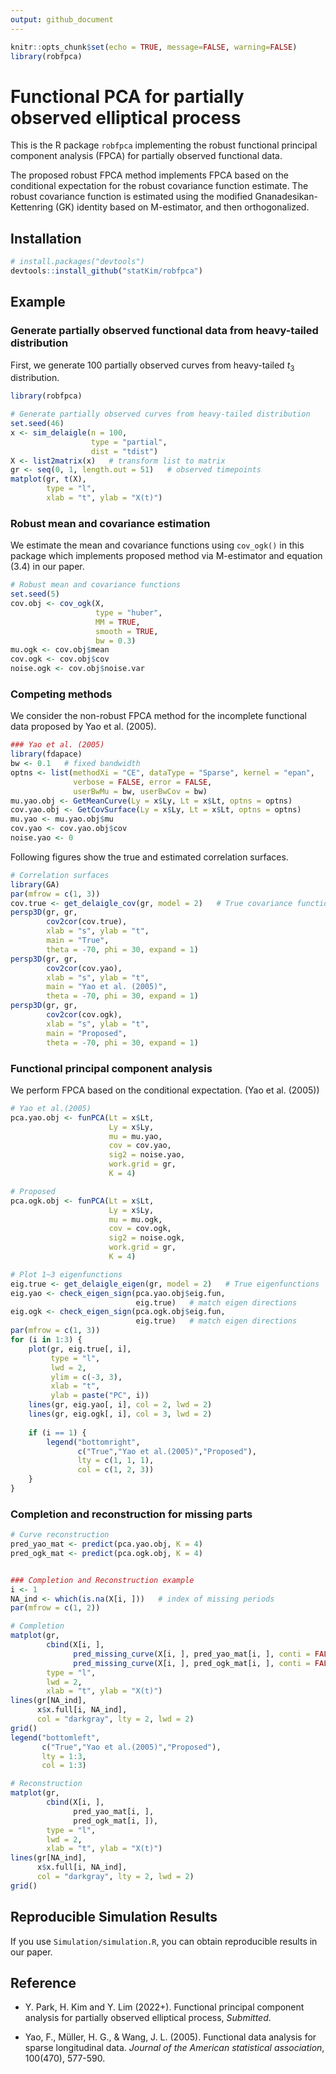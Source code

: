 ```yaml
---
output: github_document
---
```


```r
knitr::opts_chunk$set(echo = TRUE, message=FALSE, warning=FALSE)
library(robfpca)
```

# Functional PCA for partially observed elliptical process

This is the R package `robfpca` implementing the robust functional principal component analysis (FPCA) for partially observed functional data.

The proposed robust FPCA method implements FPCA based on the conditional expectation for the robust covariance function estimate.
The robust covariance function is estimated using the modified Gnanadesikan-Kettenring (GK) identity based on M-estimator, and then orthogonalized.


## Installation
```r
# install.packages("devtools")
devtools::install_github("statKim/robfpca")
```

## Example

### Generate partially observed functional data from heavy-tailed distribution
First, we generate 100 partially observed curves from heavy-tailed $t_3$ distribution.
```r
library(robfpca)

# Generate partially observed curves from heavy-tailed distribution
set.seed(46)
x <- sim_delaigle(n = 100,
                  type = "partial",
                  dist = "tdist")
X <- list2matrix(x)   # transform list to matrix
gr <- seq(0, 1, length.out = 51)   # observed timepoints
matplot(gr, t(X), 
        type = "l",
        xlab = "t", ylab = "X(t)")
```


### Robust mean and covariance estimation
We estimate the mean and covariance functions using `cov_ogk()` in this package which implements proposed method via M-estimator and equation (3.4) in our paper.
```r
# Robust mean and covariance functions
set.seed(5)
cov.obj <- cov_ogk(X,
                   type = "huber",
                   MM = TRUE,
                   smooth = TRUE,
                   bw = 0.3)
mu.ogk <- cov.obj$mean
cov.ogk <- cov.obj$cov
noise.ogk <- cov.obj$noise.var
```

### Competing methods
We consider the non-robust FPCA method for the incomplete functional data proposed by Yao et al. (2005).
```r
### Yao et al. (2005)
library(fdapace)
bw <- 0.1   # fixed bandwidth
optns <- list(methodXi = "CE", dataType = "Sparse", kernel = "epan", 
              verbose = FALSE, error = FALSE,
              userBwMu = bw, userBwCov = bw)
mu.yao.obj <- GetMeanCurve(Ly = x$Ly, Lt = x$Lt, optns = optns)
cov.yao.obj <- GetCovSurface(Ly = x$Ly, Lt = x$Lt, optns = optns)
mu.yao <- mu.yao.obj$mu
cov.yao <- cov.yao.obj$cov
noise.yao <- 0
```


Following figures show the true and estimated correlation surfaces.
```r
# Correlation surfaces
library(GA)
par(mfrow = c(1, 3))
cov.true <- get_delaigle_cov(gr, model = 2)   # True covariance function
persp3D(gr, gr, 
        cov2cor(cov.true),
        xlab = "s", ylab = "t",
        main = "True",
        theta = -70, phi = 30, expand = 1)
persp3D(gr, gr, 
        cov2cor(cov.yao),
        xlab = "s", ylab = "t", 
        main = "Yao et al. (2005)",
        theta = -70, phi = 30, expand = 1)
persp3D(gr, gr, 
        cov2cor(cov.ogk),
        xlab = "s", ylab = "t",
        main = "Proposed",
        theta = -70, phi = 30, expand = 1)
```


### Functional principal component analysis
We perform FPCA based on the conditional expectation. (Yao et al. (2005))
```r
# Yao et al.(2005)
pca.yao.obj <- funPCA(Lt = x$Lt, 
                      Ly = x$Ly,
                      mu = mu.yao, 
                      cov = cov.yao, 
                      sig2 = noise.yao,
                      work.grid = gr,
                      K = 4)

# Proposed
pca.ogk.obj <- funPCA(Lt = x$Lt, 
                      Ly = x$Ly,
                      mu = mu.ogk, 
                      cov = cov.ogk, 
                      sig2 = noise.ogk,
                      work.grid = gr,
                      K = 4)
```

```r
# Plot 1~3 eigenfunctions
eig.true <- get_delaigle_eigen(gr, model = 2)   # True eigenfunctions
eig.yao <- check_eigen_sign(pca.yao.obj$eig.fun, 
                            eig.true)   # match eigen directions
eig.ogk <- check_eigen_sign(pca.ogk.obj$eig.fun, 
                            eig.true)   # match eigen directions
par(mfrow = c(1, 3))
for (i in 1:3) {
    plot(gr, eig.true[, i],
         type = "l",
         lwd = 2,
         ylim = c(-3, 3),
         xlab = "t", 
         ylab = paste("PC", i))
    lines(gr, eig.yao[, i], col = 2, lwd = 2)
    lines(gr, eig.ogk[, i], col = 3, lwd = 2)
    
    if (i == 1) {
        legend("bottomright", 
               c("True","Yao et al.(2005)","Proposed"),
               lty = c(1, 1, 1),
               col = c(1, 2, 3))
    }
}
```


### Completion and reconstruction for missing parts
```r
# Curve reconstruction
pred_yao_mat <- predict(pca.yao.obj, K = 4)
pred_ogk_mat <- predict(pca.ogk.obj, K = 4)


### Completion and Reconstruction example
i <- 1
NA_ind <- which(is.na(X[i, ]))   # index of missing periods
par(mfrow = c(1, 2))

# Completion
matplot(gr, 
        cbind(X[i, ], 
              pred_missing_curve(X[i, ], pred_yao_mat[i, ], conti = FALSE),
              pred_missing_curve(X[i, ], pred_ogk_mat[i, ], conti = FALSE)),
        type = "l",
        lwd = 2,
        xlab = "t", ylab = "X(t)")
lines(gr[NA_ind], 
      x$x.full[i, NA_ind],
      col = "darkgray", lty = 2, lwd = 2)
grid()
legend("bottomleft", 
       c("True","Yao et al.(2005)","Proposed"),
       lty = 1:3,
       col = 1:3)

# Reconstruction
matplot(gr, 
        cbind(X[i, ], 
              pred_yao_mat[i, ],
              pred_ogk_mat[i, ]),
        type = "l",
        lwd = 2,
        xlab = "t", ylab = "X(t)")
lines(gr[NA_ind], 
      x$x.full[i, NA_ind],
      col = "darkgray", lty = 2, lwd = 2)
grid()
```


## Reproducible Simulation Results
If you use `Simulation/simulation.R`, you can obtain reproducible results in our paper.


## Reference
- Y. Park, H. Kim and Y. Lim (2022+). Functional principal component analysis for partially observed elliptical process, *Submitted*.

- Yao, F., Müller, H. G., & Wang, J. L. (2005). Functional data analysis for sparse longitudinal data. *Journal of the American statistical association*, 100(470), 577-590.

